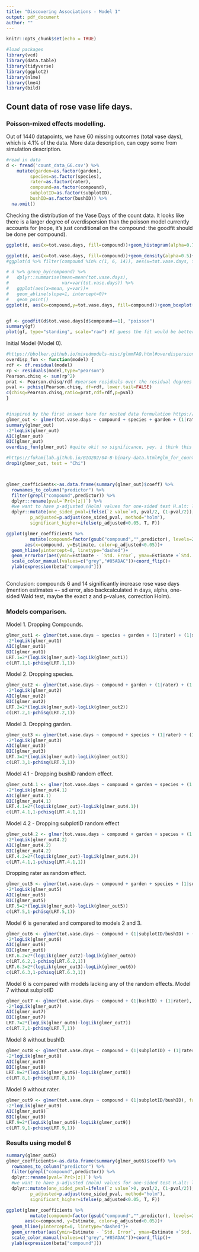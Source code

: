 ---
title: "Discovering Associations - Model 1"
output: pdf_document
author: ""
---

```{r setup, include=FALSE}
knitr::opts_chunk$set(echo = TRUE)
```


```{r, include = FALSE}
#load packages
library(vcd)
library(data.table)
library(tidyverse)
library(ggplot2)
library(nlme)
library(lme4)
library(bild)
```

## Count data of rose vase life days. 

### Poisson-mixed effects modelling. 

Out of 1440 datapoints, we have 60 missing outcomes (total vase days), which is 4.1% of the data.
More data description, can copy some from simulation description.

```{r, include = FALSE}
#read in data
d <- fread('count_data_G6.csv') %>%
    mutate(garden=as.factor(garden),
         species=as.factor(species),
         rater=as.factor(rater),
         compound=as.factor(compound),
         subplotID=as.factor(subplotID),
         bushID=as.factor(bushID)) %>%
  na.omit()
```

Checking the distribution of the Vase Days of the count data. It looks like there is a larger degree of overdispersion than the poisson model currently accounts for (nope, it's just conditional on the compound: the goodfit should be done per compound).


```{r, fig.width=6, fig.height=4 }

ggplot(d, aes(x=tot.vase.days, fill=compound))+geom_histogram(alpha=0.7, bins=25)+facet_wrap(~compound, ncol=5)+theme(legend.position = "none")

ggplot(d, aes(x=tot.vase.days, fill=compound))+geom_density(alpha=0.5)+theme(legend.position = "none")
#ggplot(d %>% filter(compound %in% c(1, 6, 14)), aes(x=tot.vase.days, fill=as.factor(compound)))+geom_density(alpha=0.3)

# d %>% group_by(compound) %>% 
#   dplyr::summarise(mean=mean(tot.vase.days),
#                    var=var(tot.vase.days)) %>%
#   ggplot(aes(x=mean, y=var))+
#   geom_abline(slope=1, intercept=0)+
#   geom_point()
ggplot(d, aes(x=compound,y=tot.vase.days, fill=compound))+geom_boxplot()+theme(legend.position = "none")


gf <- goodfit(d$tot.vase.days[d$compound==1], "poisson")
summary(gf)
plot(gf, type="standing", scale="raw") #I guess the fit would be better if we did it per compound
```

Initial Model (Model 0).

```{r, glmer}
#https://bbolker.github.io/mixedmodels-misc/glmmFAQ.html#overdispersion
overdisp_fun <- function(model) {
rdf <- df.residual(model)
rp <- residuals(model,type="pearson")
Pearson.chisq <- sum(rp^2)
prat <- Pearson.chisq/rdf #pearson residuals over the residual degrees of freedom
pval <- pchisq(Pearson.chisq, df=rdf, lower.tail=FALSE)
c(chisq=Pearson.chisq,ratio=prat,rdf=rdf,p=pval)
}


#inspired by the first answer here for nested data formulation https://stats.stackexchange.com/questions/228800/crossed-vs-nested-random-effects-how-do-they-differ-and-how-are-they-specified
glmer_out <- glmer(tot.vase.days ~ compound + species + garden + (1|rater) + (1|subplotID/bushID), family=poisson(link = "log"), data=d)
summary(glmer_out)
-2*logLik(glmer_out)
AIC(glmer_out)
BIC(glmer_out)
overdisp_fun(glmer_out) #quite oki! no significance, yey. i think this might be more relevant than goodness of fit, because here we have all our predictors there that account for the variation

#https://fukamilab.github.io/BIO202/04-B-binary-data.html#glm_for_count_data
drop1(glmer_out, test = "Chi")



glmer_coefficients<-as.data.frame(summary(glmer_out)$coeff) %>%
  rownames_to_column("predictor") %>%
  filter(grepl("compound",predictor)) %>%
  dplyr::rename(pval=`Pr(>|z|)`) %>%
  #we want to have p-adjusted (Holm) values for one-sided test H.alt: lambda(compound)>lambda(water)
  dplyr::mutate(one_sided_pval=ifelse(`z value`>0, pval/2, (1-pval/2)),
         p_adjusted=p.adjust(one_sided_pval, method="holm"),
         significant_higher=ifelse(p_adjusted<0.05, T, F))

ggplot(glmer_coefficients %>%
         mutate(compound=factor(gsub("compound","",predictor), levels=2:15)), 
       aes(x=compound, y=Estimate, color=p_adjusted<0.05))+
  geom_hline(yintercept=0, linetype="dashed")+
  geom_errorbar(aes(ymin=Estimate - `Std. Error`, ymax=Estimate +`Std. Error`), width=0.2)+geom_point(size=3)+theme_bw()+
  scale_color_manual(values=c("grey","#85ADAC"))+coord_flip()+
  ylab(expression(beta["compound"]))
         
```

Conclusion: compounds 6 and 14 significantly increase rose vase days (mention estimates +- sd error, also backcalculated in days, alpha, one-sided Wald test, maybe the exact z and p-values, correction Holm).

### Models comparison. 

Model 1. Dropping Compounds.

```{r}
glmer_out1 <- glmer(tot.vase.days ~ species + garden + (1|rater) + (1|subplotID/bushID), family=poisson(link = "log"), data=d)
-2*logLik(glmer_out1)
AIC(glmer_out1)
BIC(glmer_out1)
LRT.1=2*(logLik(glmer_out)-logLik(glmer_out1))
c(LRT.1,1-pchisq(LRT.1,1))
```

Model 2. Dropping species.

```{r}
glmer_out2 <- glmer(tot.vase.days ~ compound + garden + (1|rater) + (1|subplotID/bushID), family=poisson(link = "log"), data=d)
-2*logLik(glmer_out2)
AIC(glmer_out2)
BIC(glmer_out2)
LRT.2=2*(logLik(glmer_out)-logLik(glmer_out2))
c(LRT.2,1-pchisq(LRT.2,1))
```

Model 3. Dropping garden.

```{r}
glmer_out3 <- glmer(tot.vase.days ~ compound + species + (1|rater) + (1|subplotID/bushID), family=poisson(link = "log"), data=d)
-2*logLik(glmer_out3)
AIC(glmer_out3)
BIC(glmer_out3)
LRT.3=2*(logLik(glmer_out)-logLik(glmer_out3))
c(LRT.3,1-pchisq(LRT.3,1))
```

Model 4.1 - Dropping bushID random effect.

```{r}
glmer_out4.1 <- glmer(tot.vase.days ~ compound + garden + species + (1|rater) + (1|subplotID), family=poisson(link = "log"), data=d)
-2*logLik(glmer_out4.1)
AIC(glmer_out4.1)
BIC(glmer_out4.1)
LRT.4.1=2*(logLik(glmer_out)-logLik(glmer_out4.1))
c(LRT.4.1,1-pchisq(LRT.4.1,1))
```

Model 4.2 - Dropping subplotID random effect

```{r}
glmer_out4.2 <- glmer(tot.vase.days ~ compound + garden + species + (1|rater) + (1|bushID), family=poisson(link = "log"), data=d)
-2*logLik(glmer_out4.2)
AIC(glmer_out4.2)
BIC(glmer_out4.2)
LRT.4.2=2*(logLik(glmer_out)-logLik(glmer_out4.2))
c(LRT.4.1,1-pchisq(LRT.4.1,1))
```

Dropping rater as random effect.

```{r}
glmer_out5 <- glmer(tot.vase.days ~ compound + garden + species + (1|subplotID/bushID), family=poisson(link = "log"), data=d)
-2*logLik(glmer_out5)
AIC(glmer_out5)
BIC(glmer_out5)
LRT.5=2*(logLik(glmer_out)-logLik(glmer_out5))
c(LRT.5,1-pchisq(LRT.5,1))
```


Model 6 is generated and compared to models 2 and 3.

```{r}
glmer_out6 <- glmer(tot.vase.days ~ compound + (1|subplotID/bushID) + (1|rater), family=poisson(link = "log"), data=d)
-2*logLik(glmer_out6)
AIC(glmer_out6)
BIC(glmer_out6)
LRT.6.2=2*(logLik(glmer_out2)-logLik(glmer_out6))
c(LRT.6.2,1-pchisq(LRT.6.2,1))
LRT.6.3=2*(logLik(glmer_out3)-logLik(glmer_out6))
c(LRT.6.3,1-pchisq(LRT.6.3,1))
```


Model 6 is compared with models lacking any of the random effects.
Model 7 without subplotID

```{r}
glmer_out7 <- glmer(tot.vase.days ~ compound + (1|bushID) + (1|rater), family=poisson(link = "log"), data=d)
-2*logLik(glmer_out7)
AIC(glmer_out7)
BIC(glmer_out7)
LRT.7=2*(logLik(glmer_out6)-logLik(glmer_out7))
c(LRT.7,1-pchisq(LRT.7,1))
```

Model 8 without bushID.

```{r}
glmer_out8 <- glmer(tot.vase.days ~ compound + (1|subplotID) + (1|rater), family=poisson(link = "log"), data=d)
-2*logLik(glmer_out8)
AIC(glmer_out8)
BIC(glmer_out8)
LRT.8=2*(logLik(glmer_out6)-logLik(glmer_out8))
c(LRT.8,1-pchisq(LRT.8,1))
```

Model 9 without rater.

```{r}
glmer_out9 <- glmer(tot.vase.days ~ compound + (1|subplotID/bushID), family=poisson(link = "log"), data=d)
-2*logLik(glmer_out9)
AIC(glmer_out9)
BIC(glmer_out9)
LRT.9=2*(logLik(glmer_out6)-logLik(glmer_out9))
c(LRT.9,1-pchisq(LRT.9,1))
```

### Results using model 6

```{r}
summary(glmer_out6)
glmer_coefficients<-as.data.frame(summary(glmer_out6)$coeff) %>%
  rownames_to_column("predictor") %>%
  filter(grepl("compound",predictor)) %>%
  dplyr::rename(pval=`Pr(>|z|)`) %>%
  #we want to have p-adjusted (Holm) values for one-sided test H.alt: lambda(compound)>lambda(water)
  dplyr::mutate(one_sided_pval=ifelse(`z value`>0, pval/2, (1-pval/2)),
         p_adjusted=p.adjust(one_sided_pval, method="holm"),
         significant_higher=ifelse(p_adjusted<0.05, T, F))

ggplot(glmer_coefficients %>%
         mutate(compound=factor(gsub("compound","",predictor), levels=2:15)), 
       aes(x=compound, y=Estimate, color=p_adjusted<0.05))+
  geom_hline(yintercept=0, linetype="dashed")+
  geom_errorbar(aes(ymin=Estimate - `Std. Error`, ymax=Estimate +`Std. Error`), width=0.2)+geom_point(size=3)+theme_bw()+
  scale_color_manual(values=c("grey","#85ADAC"))+coord_flip()+
  ylab(expression(beta["compound"]))
```